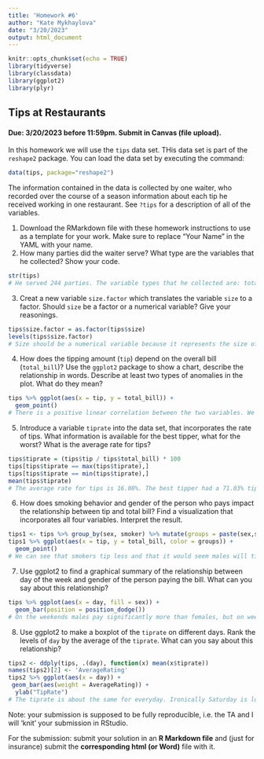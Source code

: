 ```yaml
---
title: 'Homework #6'
author: "Kate Mykhaylova"
date: "3/20/2023"
output: html_document
---
```


```r
knitr::opts_chunk$set(echo = TRUE)
library(tidyverse)
library(classdata)
library(ggplot2)
library(plyr)
```

## Tips at Restaurants
#### Due: 3/20/2023 before 11:59pm. Submit in Canvas (file upload).

In this homework we will use the `tips` data set. THis data set is part of the `reshape2` package. You can load the data set by executing the command:
```r
data(tips, package="reshape2")
```
The information contained in the data is collected by one waiter, who recorded over the course of a season information about each tip he received working in one restaurant. See `?tips` for a description of all of the variables. 

1. Download the RMarkdown file with these homework instructions to use as a template for your work.
Make sure to replace "Your Name" in the YAML with your name.
2.  How many parties did the waiter serve? What type are the variables that he collected? Show your code. 
```r
str(tips)
# He served 244 parties. The variable types that he collected are: total_bill (num), tip (num), sex (factor), smoker (factor), day (factor), time (factor), and size (int)
```

3. Creat a new variable `size.factor` which translates the variable `size` to a factor. Should `size` be a factor or a numerical variable? Give your reasonings.
```r
tips$size.factor = as.factor(tips$size)
levels(tips$size.factor)
# Size should be a numerical variable because it represents the size of the party and all the values are integers
```

4. How does the tipping amount (`tip`) depend on the overall bill (`total_bill`)? Use the `ggplot2` package to show a chart, describe the relationship in words. Describe at least two types of anomalies in the plot. What do they mean? 
```r
tips %>% ggplot(aes(x = tip, y = total_bill)) +
  geom_point()
# There is a positive linear correlation between the two variables. We can see that at lower bills we have lower tips and vice versa. There are also some anomalies in the plot and data. For example there is a dot at ~$7 bill and ~$5 tip which would be a ~70% tip. We can see anomalies on the other ends to. For example on a ~$34 bill there was a ~$1.2 tip which would be a ~3.5%. These anomalies reflect nothing about the data, but everything about the person.
```

5. Introduce a variable `tiprate` into the data set, that incorporates the rate of tips. What information is available for the best tipper, what for the worst? What is the average rate for tips?
```r
tips$tiprate = (tips$tip / tips$total_bill) * 100
tips[tips$tiprate == max(tips$tiprate),]
tips[tips$tiprate == min(tips$tiprate),]
mean(tips$tiprate)
# The average rate for tips is 16.08%. The best tipper had a 71.03% tip, however, his total bill was only $7.25. The worst tipper had a 3.56% tip, he had a $32.83 bill.
```

6. How does smoking behavior and gender of the person who pays impact the  relationship between tip and total bill? Find a visualization that incorporates all four variables. Interpret the result.
```r
tips1 <- tips %>% group_by(sex, smoker) %>% mutate(groups = paste(sex,smoker,sep=" "))
tips1 %>% ggplot(aes(x = tip, y = total_bill, color = groups)) +
  geom_point()
# We can see that smokers tip less and that it would seem males will tip more than females. This is a very loose correlation that is visible.
```

7. Use ggplot2 to find a graphical summary of the relationship between day of the week and gender of the person paying the bill. What can you say about this relationship?
```r
tips %>% ggplot(aes(x = day, fill = sex)) +
  geom_bar(position = position_dodge())
# On the weekends males pay significantly more than females, but on weekdays females and males pay around the same.
```

8. Use ggplot2 to make a boxplot of the `tiprate` on different days. Rank the levels of `day` by the average of the `tiprate`. What can you say about this relationship?
```r
tips2 <- ddply(tips, .(day), function(x) mean(x$tiprate))
names(tips2)[2] <- 'AverageRating'
tips2 %>% ggplot(aes(x = day)) +
 geom_bar(aes(weight = AverageRating)) +
  ylab("TipRate")
# The tiprate is about the same for everyday. Ironically Saturday is lowest tip rate day when it would intuitively seem like the most.
```

Note: your submission is supposed to be fully reproducible, i.e. the TA and I will 'knit' your submission in RStudio. 

For the submission: submit your solution in an **R Markdown file** and (just for insurance) submit the **corresponding html (or Word)** file with it. 
